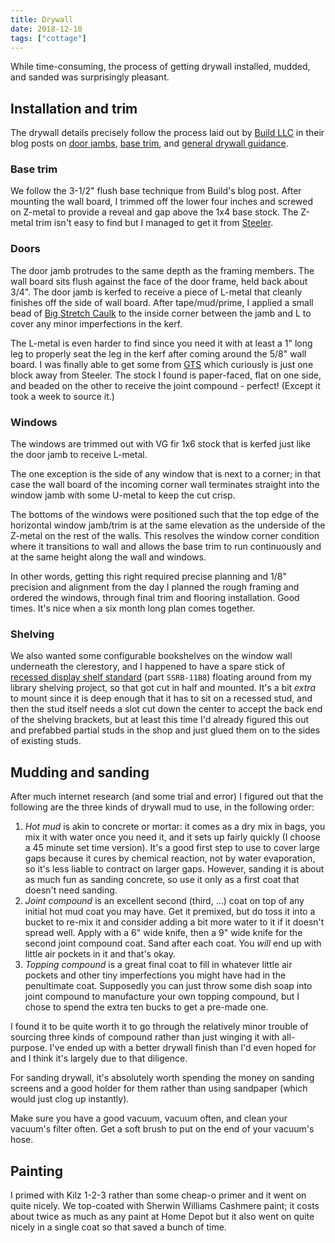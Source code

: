 ```yaml
---
title: Drywall
date: 2018-12-10
tags: ["cottage"]
---
```


While time-consuming, the process of getting drywall installed, mudded, and sanded was surprisingly pleasant.

## Installation and trim

The drywall details precisely follow the process laid out by [Build LLC](https://www.buildllc.com) in their blog posts on
[door jambs](http://blog.buildllc.com/2011/03/the-modern-door-jamb/), [base trim](http://blog.buildllc.com/2010/10/3-modern-base-details/),
and [general drywall guidance](http://blog.buildllc.com/2011/11/top-10-things-you-should-know-about-drywall/).

### Base trim

We follow the 3-1/2" flush base technique from Build's blog post. After mounting the wall board, I trimmed off the lower four inches and screwed on Z-metal
to provide a reveal and gap above the 1x4 base stock. The Z-metal trim isn't easy to find but I managed to get it from [Steeler](http://www.steeler.com/).

### Doors

The door jamb protrudes to the same depth as the framing members. The wall board sits flush against the face of the door frame, held back about 3/4".
The door jamb is kerfed to receive a piece of L-metal that cleanly finishes off the side of wall board.
After tape/mud/prime, I applied a small bead of [Big Stretch Caulk](https://www.sashco.com/products/big-stretch/) to the inside corner between the jamb and L
to cover any minor imperfections in the kerf.

The L-metal is even harder to find since you need it with at least a 1" long leg to properly seat the leg in the kerf after coming around the 5/8" wall board.
I was finally able to get some from [GTS](https://gtsinteriorsupply.com/) which curiously is just one block away from Steeler.
The stock I found is paper-faced, flat on one side, and beaded on the other to receive the joint compound - perfect! (Except it took a week to source it.)

### Windows

The windows are trimmed out with VG fir 1x6 stock that is kerfed just like the door jamb to receive L-metal.

The one exception is the side of any window that is next to a corner; in that case the wall board of the incoming corner wall terminates straight
into the window jamb with some U-metal to keep the cut crisp.

The bottoms of the windows were positioned such that the top edge of the horizontal window jamb/trim is at the same elevation as the underside of the Z-metal
on the rest of the walls. This resolves the window corner condition where it transitions to wall and allows the base trim to run continuously and at the same height
along the wall and windows.

In other words, getting this right required precise planning and 1/8" precision and alignment from the day I planned the rough framing and ordered the windows, through final
trim and flooring installation. Good times. It's nice when a six month long plan comes together.

### Shelving

We also wanted some configurable bookshelves on the window wall underneath the clerestory, and I happened to have a spare stick of
[recessed display shelf standard](https://www.fixturesanddisplays.com/heavy-duty-line-recessed-slotted-standard-for-drywall-84-black.html)
(part `SSRB-11B8`) floating around from my library shelving project, so that got cut in half and mounted.
It's a bit _extra_ to mount since it is deep enough that it has to sit on a recessed stud, and then the stud itself
needs a slot cut down the center to accept the back end of the shelving brackets, but at least this time I'd already figured this out
and prefabbed partial studs in the shop and just glued them on to the sides of existing studs.

## Mudding and sanding

After much internet research (and some trial and error) I figured out that the following are the three kinds of drywall mud to use, in the following order:

1. _Hot mud_ is akin to concrete or mortar: it comes as a dry mix in bags, you mix it with water once you need it, and it sets up fairly quickly (I choose a 45 minute set time version).
   It's a good first step to use to cover large gaps because it cures by chemical reaction, not by water evaporation, so it's less liable to contract on larger gaps.
   However, sanding it is about as much fun as sanding concrete, so use it only as a first coat that doesn't need sanding.
1. _Joint compound_ is an excellent second (third, ...) coat on top of any initial hot mud coat you may have. Get it premixed, but do toss it into a bucket to re-mix it
   and consider adding a bit more water to it if it doesn't spread well. Apply with a 6" wide knife, then a 9" wide knife for the second joint compound coat.
   Sand after each coat. You _will_ end up with little air pockets in it and that's okay.
1. _Topping compound_ is a great final coat to fill in whatever little air pockets and other tiny imperfections you might have had in the penultimate coat.
   Supposedly you can just throw some dish soap into joint compound to manufacture your own topping compound, but I chose to spend the extra ten bucks to get a pre-made one.

I found it to be quite worth it to go through the relatively minor trouble of sourcing three kinds of compound rather than just winging it with all-purpose.
I've ended up with a better drywall finish than I'd even hoped for and I think it's largely due to that diligence.

For sanding drywall, it's absolutely worth spending the money on sanding screens and a good holder for them rather than using sandpaper (which would just clog up instantly).

Make sure you have a good vacuum, vacuum often, and clean your vacuum's filter often. Get a soft brush to put on the end of your vacuum's hose.

## Painting

I primed with Kilz 1-2-3 rather than some cheap-o primer and it went on quite nicely.
We top-coated with Sherwin Williams Cashmere paint; it costs about twice as much as any paint at Home Depot but it also went on quite nicely in a single coat so that saved a bunch of time.
